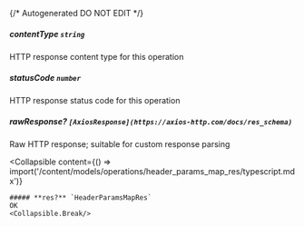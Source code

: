 {/* Autogenerated DO NOT EDIT  */}

##### **contentType** `string`
HTTP response content type for this operation

##### **statusCode** `number`
HTTP response status code for this operation

##### **rawResponse?** `[AxiosResponse](https://axios-http.com/docs/res_schema)`
Raw HTTP response; suitable for custom response parsing

<Collapsible
    content={() => import('/content/models/operations/header_params_map_res/typescript.mdx')}
>
    ##### **res?** `HeaderParamsMapRes`
    OK
    <Collapsible.Break/>
</Collapsible>


